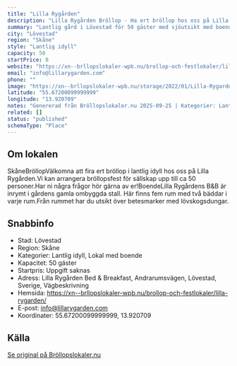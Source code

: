 ```yaml
---
title: "Lilla Rygården"
description: "Lilla Rygården Bröllop - Ha ert bröllop hos oss på Lilla Rygården. Se vår fina Bröllopslokal. Skicka gärna en förfrågan så hjälper vi Er!"
summary: "Lantlig gård i Lövestad för 50 gäster med sjöutsikt med boende."
city: "Lövestad"
region: "Skåne"
style: "Lantlig idyll"
capacity: 50
startPrice: 0
website: "https://xn--brllopslokaler-wpb.nu/brollop-och-festlokaler/lilla-rygarden/"
email: "info@lillarygarden.com"
phone: ""
image: "https://xn--brllopslokaler-wpb.nu/storage/2022/01/Lilla-Rygardenbrollop-brollopslokal-festlokal-skane-lovestad-sjobo.webp"
latitude: "55.67200099999999"
longitude: "13.920709"
notes: "Genererad från Bröllopslokaler.nu 2025-09-25 | Kategorier: Lantlig idyll, Lokal med boende"
related: []
status: "published"
schemaType: "Place"
---
```


## Om lokalen

SkåneBröllopVälkomna att fira ert bröllop i lantlig idyll hos oss på Lilla Rygården.Vi kan arrangera bröllopsfest för sällskap upp till ca 50 personer.Har ni några frågor hör gärna av er!BoendeLilla Rygårdens B&B är inrymt i gårdens gamla ombyggda stall. Här finns fem rum med två bäddar i varje rum.Från rummet har du utsikt över betesmarker med lövskogsdungar.

## Snabbinfo

- Stad: Lövestad
- Region: Skåne
- Kategorier: Lantlig idyll, Lokal med boende
- Kapacitet: 50 gäster
- Startpris: Uppgift saknas
- Adress: Lilla Rygården Bed & Breakfast, Andrarumsvägen, Lövestad, Sverige, Vägbeskrivning
- Hemsida: https://xn--brllopslokaler-wpb.nu/brollop-och-festlokaler/lilla-rygarden/
- E-post: info@lillarygarden.com
- Koordinater: 55.67200099999999, 13.920709

## Källa

[Se original på Bröllopslokaler.nu](https://xn--brllopslokaler-wpb.nu/brollop-och-festlokaler/lilla-rygarden/)
